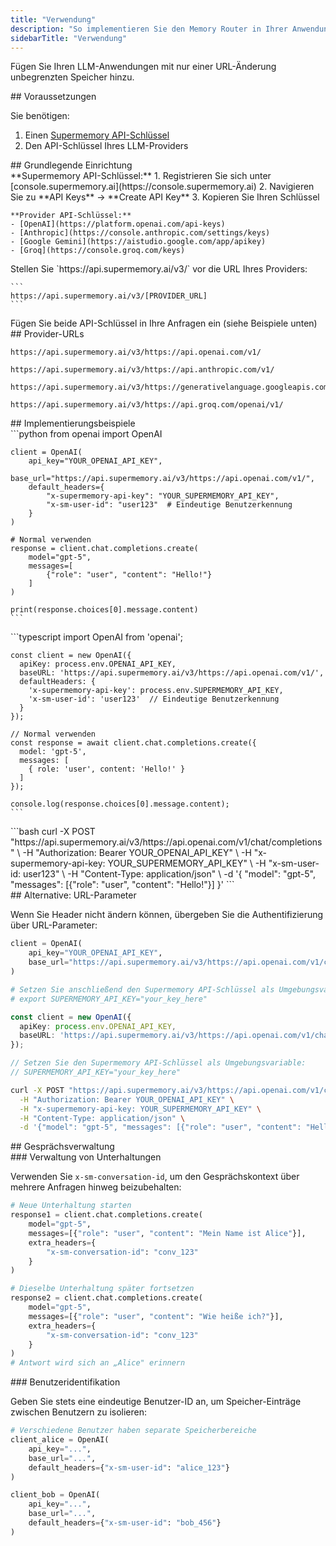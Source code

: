 ```yaml
---
title: "Verwendung"
description: "So implementieren Sie den Memory Router in Ihrer Anwendung"
sidebarTitle: "Verwendung"
---
```


Fügen Sie Ihren LLM-Anwendungen mit nur einer URL-Änderung unbegrenzten Speicher hinzu.

<div id="prerequisites">
  ## Voraussetzungen
</div>

Sie benötigen:

1. Einen [Supermemory API-Schlüssel](https://console.supermemory.ai)
2. Den API-Schlüssel Ihres LLM-Providers

<div id="basic-setup">
  ## Grundlegende Einrichtung
</div>

<Steps>
  <Step title="API-Schlüssel abrufen">
    **Supermemory API-Schlüssel:**
    1. Registrieren Sie sich unter [console.supermemory.ai](https://console.supermemory.ai)
    2. Navigieren Sie zu **API Keys** → **Create API Key**
    3. Kopieren Sie Ihren Schlüssel

    **Provider API-Schlüssel:**
    - [OpenAI](https://platform.openai.com/api-keys)
    - [Anthropic](https://console.anthropic.com/settings/keys)
    - [Google Gemini](https://aistudio.google.com/app/apikey)
    - [Groq](https://console.groq.com/keys)
  </Step>

  <Step title="Basis-URL aktualisieren">
    Stellen Sie `https://api.supermemory.ai/v3/` vor die URL Ihres Providers:

    ```
    https://api.supermemory.ai/v3/[PROVIDER_URL]
    ```
  </Step>

  <Step title="Authentifizierung hinzufügen">
    Fügen Sie beide API-Schlüssel in Ihre Anfragen ein (siehe Beispiele unten)
  </Step>
</Steps>

<div id="provider-urls">
  ## Provider-URLs
</div>

<CodeGroup>

```text OpenAI
https://api.supermemory.ai/v3/https://api.openai.com/v1/
```

```text Anthropic
https://api.supermemory.ai/v3/https://api.anthropic.com/v1/
```

```text Google Gemini
https://api.supermemory.ai/v3/https://generativelanguage.googleapis.com/v1beta/openai/
```

```text Groq
https://api.supermemory.ai/v3/https://api.groq.com/openai/v1/
```

</CodeGroup>

<div id="implementation-examples">
  ## Implementierungsbeispiele
</div>

<Tabs>
  <Tab title="Python">
    ```python
    from openai import OpenAI

    client = OpenAI(
        api_key="YOUR_OPENAI_API_KEY",
        base_url="https://api.supermemory.ai/v3/https://api.openai.com/v1/",
        default_headers={
            "x-supermemory-api-key": "YOUR_SUPERMEMORY_API_KEY",
            "x-sm-user-id": "user123"  # Eindeutige Benutzerkennung
        }
    )

    # Normal verwenden
    response = client.chat.completions.create(
        model="gpt-5",
        messages=[
            {"role": "user", "content": "Hello!"}
        ]
    )

    print(response.choices[0].message.content)
    ```
  </Tab>

  <Tab title="TypeScript">
    ```typescript
    import OpenAI from 'openai';

    const client = new OpenAI({
      apiKey: process.env.OPENAI_API_KEY,
      baseURL: 'https://api.supermemory.ai/v3/https://api.openai.com/v1/',
      defaultHeaders: {
        'x-supermemory-api-key': process.env.SUPERMEMORY_API_KEY,
        'x-sm-user-id': 'user123'  // Eindeutige Benutzerkennung
      }
    });

    // Normal verwenden
    const response = await client.chat.completions.create({
      model: 'gpt-5',
      messages: [
        { role: 'user', content: 'Hello!' }
      ]
    });

    console.log(response.choices[0].message.content);
    ```
  </Tab>

  <Tab title="cURL">
    ```bash
    curl -X POST "https://api.supermemory.ai/v3/https://api.openai.com/v1/chat/completions" \
      -H "Authorization: Bearer YOUR_OPENAI_API_KEY" \
      -H "x-supermemory-api-key: YOUR_SUPERMEMORY_API_KEY" \
      -H "x-sm-user-id: user123" \
      -H "Content-Type: application/json" \
      -d '{
        "model": "gpt-5",
        "messages": [{"role": "user", "content": "Hello!"}]
      }'
    ```
  </Tab>
</Tabs>

<div id="alternative-url-parameters">
  ## Alternative: URL-Parameter
</div>

Wenn Sie Header nicht ändern können, übergeben Sie die Authentifizierung über URL-Parameter:

<CodeGroup>

```python Python
client = OpenAI(
    api_key="YOUR_OPENAI_API_KEY",
    base_url="https://api.supermemory.ai/v3/https://api.openai.com/v1/chat/completions?userId=user123"
)

# Setzen Sie anschließend den Supermemory API-Schlüssel als Umgebungsvariable:
# export SUPERMEMORY_API_KEY="your_key_here"
```

```typescript TypeScript
const client = new OpenAI({
  apiKey: process.env.OPENAI_API_KEY,
  baseURL: 'https://api.supermemory.ai/v3/https://api.openai.com/v1/chat/completions?userId=user123'
});

// Setzen Sie den Supermemory API-Schlüssel als Umgebungsvariable:
// SUPERMEMORY_API_KEY="your_key_here"
```

```bash cURL
curl -X POST "https://api.supermemory.ai/v3/https://api.openai.com/v1/chat/completions?userId=user123" \
  -H "Authorization: Bearer YOUR_OPENAI_API_KEY" \
  -H "x-supermemory-api-key: YOUR_SUPERMEMORY_API_KEY" \
  -H "Content-Type: application/json" \
  -d '{"model": "gpt-5", "messages": [{"role": "user", "content": "Hello!"}]}'
```

</CodeGroup>

<div id="conversation-management">
  ## Gesprächsverwaltung
</div>

<div id="managing-conversations">
  ### Verwaltung von Unterhaltungen
</div>

Verwenden Sie `x-sm-conversation-id`, um den Gesprächskontext über mehrere Anfragen hinweg beizubehalten:

```python
# Neue Unterhaltung starten
response1 = client.chat.completions.create(
    model="gpt-5",
    messages=[{"role": "user", "content": "Mein Name ist Alice"}],
    extra_headers={
        "x-sm-conversation-id": "conv_123"
    }
)

# Dieselbe Unterhaltung später fortsetzen
response2 = client.chat.completions.create(
    model="gpt-5",
    messages=[{"role": "user", "content": "Wie heiße ich?"}],
    extra_headers={
        "x-sm-conversation-id": "conv_123"
    }
)
# Antwort wird sich an „Alice" erinnern
```


<div id="user-identification">
  ### Benutzeridentifikation
</div>

Geben Sie stets eine eindeutige Benutzer-ID an, um Speicher-Einträge zwischen Benutzern zu isolieren:

```python
# Verschiedene Benutzer haben separate Speicherbereiche
client_alice = OpenAI(
    api_key="...",
    base_url="...",
    default_headers={"x-sm-user-id": "alice_123"}
)

client_bob = OpenAI(
    api_key="...",
    base_url="...",
    default_headers={"x-sm-user-id": "bob_456"}
)
```
